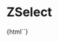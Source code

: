 
<Meta title="Inputs/ZSelect" component="z-input-select" />

# ZSelect

<Preview>
  <Story name="ZSelect-sample">
    {html`<z-select
      label="${text('label', 'Label')}"
      placeholder="${text('placeholder', 'Placeholder')}"
      disabled="${boolean('disabled', false)}"
      readonly="${boolean('readonly', false)}"
      status="${text('status', 'success')}"
      message="${text('message', 'success message')}"
      hasmessage="${boolean('hasmessage', true)}"
      autocomplete="${boolean('autocomplete', true)}"
      multiple="${boolean('multiple', false)}"
      noresultslabel="${text('noresultslabel', 'Nessun risultato')}"
      items='[{"id":"item_1","name":"First Item","selected":false},{"id":"item_2","name":"Second Item","selected":false},{"id":"item_3","name":"Third Item","selected":false}]'
    ></z-select>`}
  </Story>
</Preview>

<Props of="z-select" />
